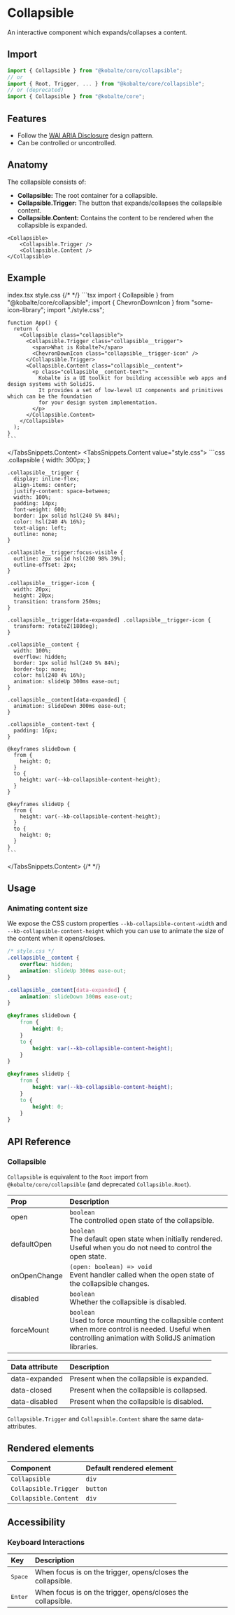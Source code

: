 
# Collapsible

An interactive component which expands/collapses a content.

## Import

```ts
import { Collapsible } from "@kobalte/core/collapsible";
// or
import { Root, Trigger, ... } from "@kobalte/core/collapsible";
// or (deprecated)
import { Collapsible } from "@kobalte/core";
```

## Features

- Follow the [WAI ARIA Disclosure](https://www.w3.org/WAI/ARIA/apg/patterns/disclosure/) design pattern.
- Can be controlled or uncontrolled.

## Anatomy

The collapsible consists of:

- **Collapsible:** The root container for a collapsible.
- **Collapsible.Trigger:** The button that expands/collapses the collapsible content.
- **Collapsible.Content:** Contains the content to be rendered when the collapsible is expanded.

```tsx
<Collapsible>
	<Collapsible.Trigger />
	<Collapsible.Content />
</Collapsible>
```

## Example

<Preview>
	<BasicExample />
</Preview>

<TabsSnippets>
  <TabsSnippets.List>
    <TabsSnippets.Trigger value="index.tsx">index.tsx</TabsSnippets.Trigger>
    <TabsSnippets.Trigger value="style.css">style.css</TabsSnippets.Trigger>
  </TabsSnippets.List>
  {/* <!-- prettier-ignore-start -->*/}
  <TabsSnippets.Content value="index.tsx">
    ```tsx
    import { Collapsible } from "@kobalte/core/collapsible";
    import { ChevronDownIcon } from "some-icon-library";
    import "./style.css";

    function App() {
      return (
        <Collapsible class="collapsible">
          <Collapsible.Trigger class="collapsible__trigger">
            <span>What is Kobalte?</span>
            <ChevronDownIcon class="collapsible__trigger-icon" />
          </Collapsible.Trigger>
          <Collapsible.Content class="collapsible__content">
            <p class="collapsible__content-text">
              Kobalte is a UI toolkit for building accessible web apps and design systems with SolidJS.
              It provides a set of low-level UI components and primitives which can be the foundation
              for your design system implementation.
            </p>
          </Collapsible.Content>
        </Collapsible>
      );
    }
    ```

  </TabsSnippets.Content>
  <TabsSnippets.Content value="style.css">
    ```css
    .collapsible {
      width: 300px;
    }

    .collapsible__trigger {
      display: inline-flex;
      align-items: center;
      justify-content: space-between;
      width: 100%;
      padding: 14px;
      font-weight: 600;
      border: 1px solid hsl(240 5% 84%);
      color: hsl(240 4% 16%);
      text-align: left;
      outline: none;
    }

    .collapsible__trigger:focus-visible {
      outline: 2px solid hsl(200 98% 39%);
      outline-offset: 2px;
    }

    .collapsible__trigger-icon {
      width: 20px;
      height: 20px;
      transition: transform 250ms;
    }

    .collapsible__trigger[data-expanded] .collapsible__trigger-icon {
      transform: rotateZ(180deg);
    }

    .collapsible__content {
      width: 100%;
      overflow: hidden;
      border: 1px solid hsl(240 5% 84%);
      border-top: none;
      color: hsl(240 4% 16%);
      animation: slideUp 300ms ease-out;
    }

    .collapsible__content[data-expanded] {
      animation: slideDown 300ms ease-out;
    }

    .collapsible__content-text {
      padding: 16px;
    }

    @keyframes slideDown {
      from {
        height: 0;
      }
      to {
        height: var(--kb-collapsible-content-height);
      }
    }

    @keyframes slideUp {
      from {
        height: var(--kb-collapsible-content-height);
      }
      to {
        height: 0;
      }
    }
    ```

  </TabsSnippets.Content>
  {/* <!-- prettier-ignore-end -->*/}
</TabsSnippets>

## Usage

### Animating content size

We expose the CSS custom properties `--kb-collapsible-content-width` and `--kb-collapsible-content-height` which you can use to animate the size of the content when it opens/closes.

```css {15,21}
/* style.css */
.collapsible__content {
	overflow: hidden;
	animation: slideUp 300ms ease-out;
}

.collapsible__content[data-expanded] {
	animation: slideDown 300ms ease-out;
}

@keyframes slideDown {
	from {
		height: 0;
	}
	to {
		height: var(--kb-collapsible-content-height);
	}
}

@keyframes slideUp {
	from {
		height: var(--kb-collapsible-content-height);
	}
	to {
		height: 0;
	}
}
```

## API Reference

### Collapsible

`Collapsible` is equivalent to the `Root` import from `@kobalte/core/collapsible` (and deprecated `Collapsible.Root`).

| Prop         | Description                                                                                                                                                     |
| :----------- | :-------------------------------------------------------------------------------------------------------------------------------------------------------------- |
| open         | `boolean` <br/> The controlled open state of the collapsible.                                                                                                   |
| defaultOpen  | `boolean` <br/> The default open state when initially rendered. Useful when you do not need to control the open state.                                          |
| onOpenChange | `(open: boolean) => void` <br/> Event handler called when the open state of the collapsible changes.                                                            |
| disabled     | `boolean` <br/> Whether the collapsible is disabled.                                                                                                            |
| forceMount   | `boolean` <br/> Used to force mounting the collapsible content when more control is needed. Useful when controlling animation with SolidJS animation libraries. |

| Data attribute | Description                                |
| :------------- | :----------------------------------------- |
| data-expanded  | Present when the collapsible is expanded.  |
| data-closed    | Present when the collapsible is collapsed. |
| data-disabled  | Present when the collapsible is disabled.  |

`Collapsible.Trigger` and `Collapsible.Content` share the same data-attributes.

## Rendered elements

| Component             | Default rendered element |
| :-------------------- | :----------------------- |
| `Collapsible`         | `div`                    |
| `Collapsible.Trigger` | `button`                 |
| `Collapsible.Content` | `div`                    |

## Accessibility

### Keyboard Interactions

| Key              | Description                                                 |
| :--------------- | :---------------------------------------------------------- |
| <Kbd>Space</Kbd> | When focus is on the trigger, opens/closes the collapsible. |
| <Kbd>Enter</Kbd> | When focus is on the trigger, opens/closes the collapsible. |
